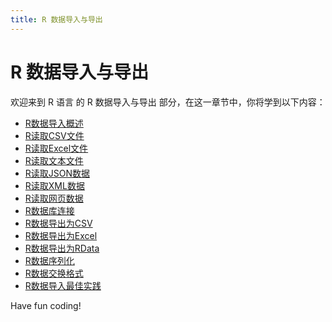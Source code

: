 ```yaml
---
title: R 数据导入与导出
---
```


# R 数据导入与导出

欢迎来到 R 语言 的 R 数据导入与导出 部分，在这一章节中，你将学到以下内容：

- [R数据导入概述](./0-r-data-import-overview.mdx)
- [R读取CSV文件](./1-r-read-csv-file.mdx)
- [R读取Excel文件](./2-r-read-excel-file.mdx)
- [R读取文本文件](./3-r-read-text-file.mdx)
- [R读取JSON数据](./4-r-read-json-data.mdx)
- [R读取XML数据](./5-r-read-xml-data.mdx)
- [R读取网页数据](./6-rread-web-page-data.mdx)
- [R数据库连接](./7-database-connection.mdx)
- [R数据导出为CSV](./8-export-r-data-to-csv.mdx)
- [R数据导出为Excel](./9-export-r-data-to-excel.mdx)
- [R数据导出为RData](./10-r-data-is-exported-as-rdata.mdx)
- [R数据序列化](./11-rdata-serialization.mdx)
- [R数据交换格式](./12-rdata-exchange-format.mdx)
- [R数据导入最佳实践](./13-best-practices-for-importing-data-into-r.mdx)

Have fun coding!